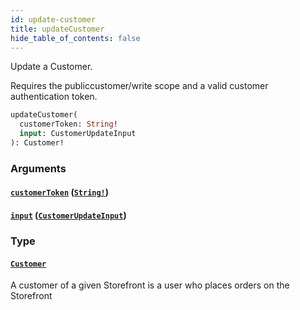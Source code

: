 ```yaml
---
id: update-customer
title: updateCustomer
hide_table_of_contents: false
---
```



Update a Customer.

Requires the publiccustomer/write scope and a valid customer authentication token.

```graphql
updateCustomer(
  customerToken: String!
  input: CustomerUpdateInput
): Customer!
```


### Arguments

#### [`customerToken`](#) ([`String!`](/developers/demandhq-apis/storefront-api/graphql/reference/scalars/string))




#### [`input`](#) ([`CustomerUpdateInput`](/developers/demandhq-apis/storefront-api/graphql/reference/inputs/customer-update-input))




### Type

#### [`Customer`](/developers/demandhq-apis/storefront-api/graphql/reference/objects/customer)

A customer of a given Storefront is a user who places orders on the Storefront




